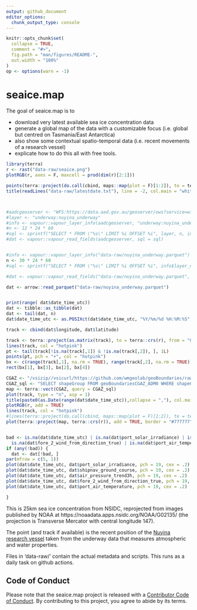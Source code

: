 ```yaml
---
output: github_document
editor_options: 
  chunk_output_type: console
---
```


<!-- README.md is generated from README.Rmd. Please edit that file -->

```r
knitr::opts_chunk$set(
  collapse = TRUE,
  comment = "#>",
  fig.path = "man/figures/README-",
  out.width = "100%"
)
op <- options(warn = -1)

```

# seaice.map

<!-- badges: start -->
<!-- [![R-CMD-check](https://github.com/mdsumner/seaice.map/actions/workflows/R-CMD-check.yaml/badge.svg)](https://github.com/mdsumner/seaice.map/actions/workflows/R-CMD-check.yaml)-->
<!-- badges: end -->

The goal of seaice.map is to 

- download very latest available sea ice concentration data
- generate a global map of the data with a customizable focus (i.e. global but centred on Tasmania/East Antarctica)
- also show some contextual spatio-temporal data (i.e. recent movements of a research vessel)
- explicate how to do this all with free tools. 




```r
library(terra)
r <- rast("data-raw/seaice.png")
plotRGB(r, axes = F, maxcell = prod(dim(r)[2:1]))

points(terra::project(do.call(cbind, maps::map(plot = F)[1:2]), to = terra::crs(r), from = "OGC:CRS84"), pch = ".", col = "#777777")
title(readLines("data-raw/latestdate.txt"), line = -2, col.main = "white")



#aadcgeoserver <- "WFS:https://data.aad.gov.au/geoserver/ows?service=wfs&version=2.0.0&request=GetCapabilities"
#layer <- "underway:nuyina_underway"
#info <- vapour::vapour_layer_info(aadcgeoserver, "underway:nuyina_underway")
#n <- 12 * 24 * 60
#sql <- sprintf("SELECT * FROM \"%s\" LIMIT %i OFFSET %i", layer, n, info$count - n)
#dat <- vapour::vapour_read_fields(aadcgeoserver, sql = sql)


#info <- vapour::vapour_layer_info("data-raw/nuyina_underway.parquet")
n <- 30 * 24 * 60
#sql <- sprintf("SELECT * FROM \"%s\" LIMIT %i OFFSET %i", info$layer_names[1], n, info$count - n)

#dat <- vapour::vapour_read_fields("data-raw/nuyina_underway.parquet", sql = sql)

dat <- arrow::read_parquet("data-raw/nuyina_underway.parquet")


print(range( dat$date_time_utc))
dat <- tibble::as_tibble(dat)
dat <- tail(dat, n)
dat$date_time_utc <- as.POSIXct(dat$date_time_utc, "%Y/%m/%d %H:%M:%S", tz = "UTC")

track <- cbind(dat$longitude, dat$latitude)

track <- terra::project(as.matrix(track), to = terra::crs(r), from = "OGC:CRS84")
lines(track, col = "hotpink")
pt <- tail(track[!is.na(track[,1]) & !is.na(track[,2]), ], 1L)
points(pt, pch = "+", col = "hotpink")
bx <- c(range(track[,1], na.rm = TRUE), range(track[,2], na.rm = TRUE))
rect(bx[1], bx[3], bx[2], bx[4])

```

```r
CGAZ <- "/vsizip//vsicurl/https://github.com/wmgeolab/geoBoundaries/raw/main/releaseData/CGAZ/geoBoundariesCGAZ_ADM0.zip"
CGAZ_sql <- "SELECT shapeGroup FROM geoBoundariesCGAZ_ADM0 WHERE shapeGroup IN ('AUS','NZL','ATA')"
map <- terra::vect(CGAZ, query = CGAZ_sql)
plot(track, type = "n", asp = 1)
title(paste0(as.Date(range(dat$date_time_utc)),collapse = ","), col.main = "white")
plotRGB(r, add = TRUE)
lines(track, col = "hotpink")
#lines(terra::project(do.call(cbind, maps::map(plot = F)[1:2]), to = terra::crs(r), from = "OGC:CRS84"), lwd = 1.5, col = "#777777")
plot(terra::project(map, terra::crs(r)), add = TRUE, border = "#777777")


bad <- is.na(dat$date_time_utc) | is.na(dat$port_solar_irradiance) | is.na(dat$air_pressure_trend3h) | 
  is.na(dat$fore_2_wind_from_direction_true) | is.na(dat$port_air_temperature)
if (any(!bad)) {
  dat <- dat[!bad, ]
par(mfrow = c(5, 1))
plot(dat$date_time_utc, dat$port_solar_irradiance, pch = 19, cex = .2)
plot(dat$date_time_utc, dat$shipnav_ground_course, pch = 19, cex = .2)
plot(dat$date_time_utc, dat$air_pressure_trend3h, pch = 19, cex = .2)
plot(dat$date_time_utc, dat$fore_2_wind_from_direction_true, pch = 19, cex = .2)
plot(dat$date_time_utc, dat$port_air_temperature, pch = 19, cex = .2)

}

```


This is 25km sea ice concentration from NSIDC, reprojected from images published by NOAA at https://noaadata.apps.nsidc.org/NOAA/G02135/ (the projection is Transverse Mercator with central longitude 147). 

The point (and track if available) is the recent position of the [Nuyina research vessel](https://www.antarctica.gov.au/nuyina/) taken from the underway data that measures atmospheric and water properties. 

Files in 'data-raw/' contain the actual metadata and scripts. This runs as a daily task on github actions. 

## Code of Conduct
  
Please note that the seaice.map project is released with a [Contributor Code of Conduct](https://contributor-covenant.org/version/2/1/CODE_OF_CONDUCT.html). By contributing to this project, you agree to abide by its terms.
